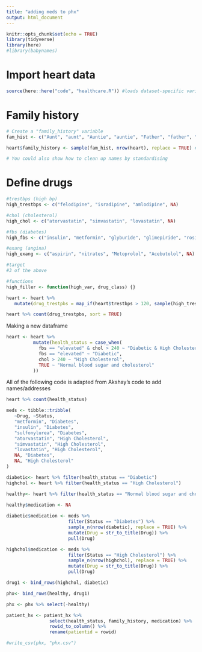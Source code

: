 ```yaml
---
title: "adding meds to phx"
output: html_document
---
```


```r
knitr::opts_chunk$set(echo = TRUE)
library(tidyverse)
library(here)
#library(babynames)
```

# Import heart data
```r
source(here::here("code", "healthcare.R")) #loads dataset-specific variables
```

# Family history
```r
# Create a "family_history" variable
fam_hist <- c("Aunt", "aunt", "Auntie", "auntie", "Father", "father", "Uncle", "uncle", "Grandmother", "grandmother", "Grandfather", "grandfather", "Mother", "mother")

heart$family_history <- sample(fam_hist, nrow(heart), replace = TRUE) # exercise idea: use Stringr to identify patients whose grandPARENTS have heart disease

# You could also show how to clean up names by standardising
```

# Define drugs
```r
#trestbps (high bp)
high_trestbps <- c("felodipine", "isradipine", "amlodipine", NA)

#chol (cholesterol)
high_chol <- c("atorvastatin", "simvastatin", "lovastatin", NA)

#fbs (diabetes)
high_fbs <- c("insulin", "metformin", "glyburide", "glimepiride", "rosiglitazone", NA)

#exang (angina)
high_exang <- c("aspirin", "nitrates", "Metoprolol", "Acebutolol", NA)

#target
#3 of the above

```



```r
#functions
high_filler <- function(high_var, drug_class) {}

heart <- heart %>% 
   mutate(drug_trestpbs = map_if(heart$trestbps > 120, sample(high_trestbps, 1)))

heart %>% count(drug_trestpbs, sort = TRUE)
```

Making a new dataframe
```r
heart <- heart %>% 
          mutate(health_status = case_when(
            fbs == "elevated" & chol > 240 ~ "Diabetic & High Cholesterol",
            fbs == "elevated" ~ "Diabetic",
            chol > 240 ~ "High Cholesterol",
            TRUE ~ "Normal blood sugar and cholesterol"
          ))

```

All of the following code is adapted from Akshay's code to add names/addresses
```r
heart %>% count(health_status) 

meds <- tibble::tribble(
   ~Drug, ~Status,
   "metformin", "Diabetes",
   "insulin", "Diabetes",
   "sulfonylurea", "Diabetes",
   "atorvastatin", "High Cholesterol",
   "simvastatin", "High Cholesterol",
   "lovastatin", "High Cholesterol",
   NA, "Diabetes",
   NA, "High Cholesterol"
)

```


```r
diabetic<- heart %>% filter(health_status == "Diabetic")
highchol <- heart %>% filter(health_status == "High Cholesterol")

healthy<- heart %>% filter(health_status == "Normal blood sugar and cholesterol")

healthy$medication <- NA
 
diabetic$medication <- meds %>% 
                       filter(Status == "Diabetes") %>% 
                       sample_n(nrow(diabetic), replace = TRUE) %>% 
                       mutate(Drug = str_to_title(Drug)) %>% 
                       pull(Drug)

highchol$medication <- meds %>% 
                       filter(Status == "High Cholesterol") %>% 
                       sample_n(nrow(highchol), replace = TRUE) %>% 
                       mutate(Drug = str_to_title(Drug)) %>% 
                       pull(Drug)

drug1 <- bind_rows(highchol, diabetic)

phx<- bind_rows(healthy, drug1)

phx <- phx %>% select(-healthy)

patient_hx <- patient_hx %>% 
                select(health_status, family_history, medication) %>% 
                rowid_to_column() %>% 
                rename(patientid = rowid)

#write_csv(phx, "phx.csv")


```

